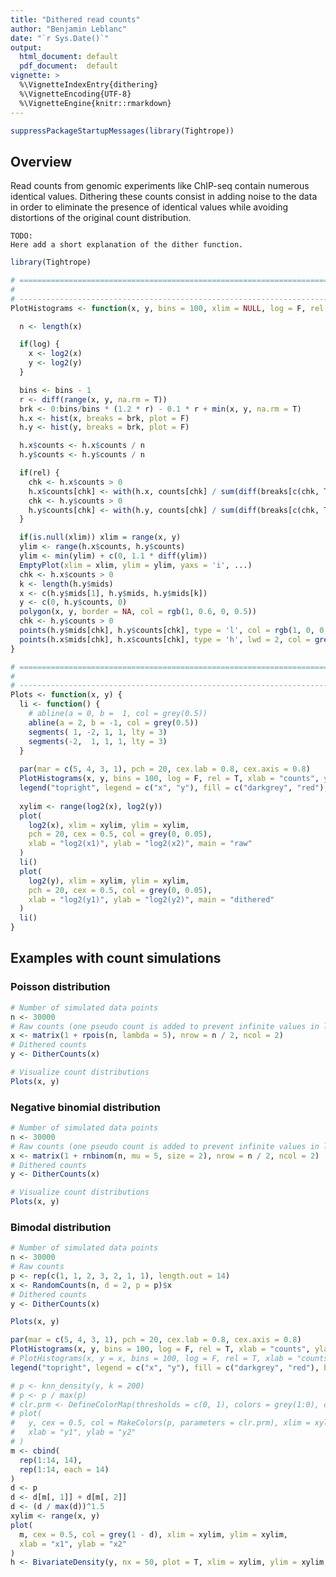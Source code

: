 ```yaml
---
title: "Dithered read counts"
author: "Benjamin Leblanc"
date: "`r Sys.Date()`"
output:
  html_document: default
  pdf_document:  default
vignette: >
  %\VignetteIndexEntry{dithering}
  %\VignetteEncoding{UTF-8}
  %\VignetteEngine{knitr::rmarkdown}
---
```


```r
suppressPackageStartupMessages(library(Tightrope))
```

## Overview

Read counts from genomic experiments like ChIP-seq contain numerous
identical values. Dithering these counts consist in adding noise to the data
in order to eliminate the presence of identical values while avoiding
distortions of the original count distribution.

    TODO:
    Here add a short explanation of the dither function.

```r
library(Tightrope)

# =============================================================================.
#
# -----------------------------------------------------------------------------.
PlotHistograms <- function(x, y, bins = 100, xlim = NULL, log = F, rel = F, ...) {

  n <- length(x)

  if(log) {
    x <- log2(x)
    y <- log2(y)
  }

  bins <- bins - 1
  r <- diff(range(x, y, na.rm = T))
  brk <- 0:bins/bins * (1.2 * r) - 0.1 * r + min(x, y, na.rm = T)
  h.x <- hist(x, breaks = brk, plot = F)
  h.y <- hist(y, breaks = brk, plot = F)

  h.x$counts <- h.x$counts / n
  h.y$counts <- h.y$counts / n

  if(rel) {
    chk <- h.x$counts > 0
    h.x$counts[chk] <- with(h.x, counts[chk] / sum(diff(breaks[c(chk, T)]) * counts[chk]))
    chk <- h.y$counts > 0
    h.y$counts[chk] <- with(h.y, counts[chk] / sum(diff(breaks[c(chk, T)]) * counts[chk]))
  }

  if(is.null(xlim)) xlim = range(x, y)
  ylim <- range(h.x$counts, h.y$counts)
  ylim <- min(ylim) + c(0, 1.1 * diff(ylim))
  EmptyPlot(xlim = xlim, ylim = ylim, yaxs = 'i', ...)
  chk <- h.x$counts > 0
  k <- length(h.y$mids)
  x <- c(h.y$mids[1], h.y$mids, h.y$mids[k])
  y <- c(0, h.y$counts, 0)
  polygon(x, y, border = NA, col = rgb(1, 0.6, 0, 0.5))
  chk <- h.y$counts > 0
  points(h.y$mids[chk], h.y$counts[chk], type = 'l', col = rgb(1, 0, 0, 0.75), lwd = 2)
  points(h.x$mids[chk], h.x$counts[chk], type = 'h', lwd = 2, col = grey(0.3))
}

# =============================================================================.
#
# -----------------------------------------------------------------------------.
Plots <- function(x, y) {
  li <- function() {
    # abline(a = 0, b =  1, col = grey(0.5))
    abline(a = 2, b = -1, col = grey(0.5))
    segments( 1, -2, 1, 1, lty = 3)
    segments(-2,  1, 1, 1, lty = 3)
  } 
  
  par(mar = c(5, 4, 3, 1), pch = 20, cex.lab = 0.8, cex.axis = 0.8)
  PlotHistograms(x, y, bins = 100, log = F, rel = T, xlab = "counts", ylab = "frequency")
  legend("topright", legend = c("x", "y"), fill = c("darkgrey", "red"), bty = "n", cex = 0.8)
  
  xylim <- range(log2(x), log2(y))
  plot(
    log2(x), xlim = xylim, ylim = xylim,
    pch = 20, cex = 0.5, col = grey(0, 0.05),
    xlab = "log2(x1)", ylab = "log2(x2)", main = "raw"
  )
  li()
  plot(
    log2(y), xlim = xylim, ylim = xylim,
    pch = 20, cex = 0.5, col = grey(0, 0.05),
    xlab = "log2(y1)", ylab = "log2(y2)", main = "dithered"
  )
  li()
}
```

## Examples with count simulations

### Poisson distribution

```r
# Number of simulated data points
n <- 30000
# Raw counts (one pseudo count is added to prevent infinite values in log space)
x <- matrix(1 + rpois(n, lambda = 5), nrow = n / 2, ncol = 2)
# Dithered counts
y <- DitherCounts(x)
```

```r
# Visualize count distributions
Plots(x, y)
```

### Negative binomial distribution

```r
# Number of simulated data points
n <- 30000
# Raw counts (one pseudo count is added to prevent infinite values in log space)
x <- matrix(1 + rnbinom(n, mu = 5, size = 2), nrow = n / 2, ncol = 2)
# Dithered counts
y <- DitherCounts(x)
```

```r
# Visualize count distributions
Plots(x, y)
```

### Bimodal distribution

```r
# Number of simulated data points
n <- 30000
# Raw counts
p <- rep(c(1, 1, 2, 3, 2, 1, 1), length.out = 14)
x <- RandomCounts(n, d = 2, p = p)$x
# Dithered counts
y <- DitherCounts(x)
```

```r
Plots(x, y)

par(mar = c(5, 4, 3, 1), pch = 20, cex.lab = 0.8, cex.axis = 0.8)
PlotHistograms(x, y, bins = 100, log = F, rel = T, xlab = "counts", ylab = "frequency")
# PlotHistograms(x, y = x, bins = 100, log = F, rel = T, xlab = "counts", ylab = "frequency")
legend("topright", legend = c("x", "y"), fill = c("darkgrey", "red"), bty = "n", cex = 0.8)

# p <- knn_density(y, k = 200)
# p <- p / max(p)
# clr.prm <- DefineColorMap(thresholds = c(0, 1), colors = grey(1:0), centered = T)
# plot(
#   y, cex = 0.5, col = MakeColors(p, parameters = clr.prm), xlim = xylim, ylim = xylim,
#   xlab = "y1", ylab = "y2"
# )
m <- cbind(
  rep(1:14, 14),
  rep(1:14, each = 14)
)
d <- p
d <- d[m[, 1]] + d[m[, 2]]
d <- (d / max(d))^1.5
xylim <- range(x, y)
plot(
  m, cex = 0.5, col = grey(1 - d), xlim = xylim, ylim = xylim,
  xlab = "x1", ylab = "x2"
)
h <- BivariateDensity(y, nx = 50, plot = T, xlim = xylim, ylim = xylim, method = "bin", xlab = "y1", ylab = "y2", color.mode = "rank")
```
